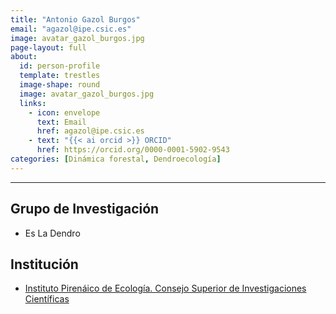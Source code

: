 ```yaml
---
title: "Antonio Gazol Burgos"
email: "agazol@ipe.csic.es"  
image: avatar_gazol_burgos.jpg
page-layout: full
about: 
  id: person-profile
  template: trestles
  image-shape: round
  image: avatar_gazol_burgos.jpg
  links:
    - icon: envelope
      text: Email
      href: agazol@ipe.csic.es
    - text: "{{< ai orcid >}} ORCID"
      href: https://orcid.org/0000-0001-5902-9543
categories: [Dinámica forestal, Dendroecología]
---
```

 
<hr>

:::{#person-profile}

## Grupo de Investigación
- Es La Dendro

## Institución
- [Instituto Pirenáico de Ecología. Consejo Superior de Investigaciones Científicas](http://www.ipe.csic.es/)

:::

